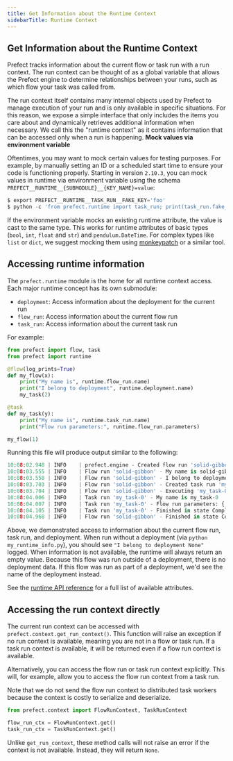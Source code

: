 ```yaml
---
title: Get Information about the Runtime Context
sidebarTitle: Runtime Context
---
```


Get Information about the Runtime Context
---------------------------------------------------------------------------------------------------------

Prefect tracks information about the current flow or task run with a run context. The run context can be thought of as a global variable that allows the Prefect engine to determine relationships between your runs, such as which flow your task was called from.

The run context itself contains many internal objects used by Prefect to manage execution of your run and is only available in specific situations. For this reason, we expose a simple interface that only includes the items you care about and dynamically retrieves additional information when necessary. We call this the "runtime context" as it contains information that can be accessed only when a run is happening.
<Tip>
**Mock values via environment variable**

Oftentimes, you may want to mock certain values for testing purposes. For example, by manually setting an ID or a scheduled start time to ensure your code is functioning properly. Starting in version `2.10.3`, you can mock values in runtime via environment variable using the schema `PREFECT__RUNTIME__{SUBMODULE}__{KEY_NAME}=value`:

```python
$ export PREFECT__RUNTIME__TASK_RUN__FAKE_KEY='foo'
$ python -c 'from prefect.runtime import task_run; print(task_run.fake_key)' # "foo"

```


If the environment variable mocks an existing runtime attribute, the value is cast to the same type. This works for runtime attributes of basic types (`bool`, `int`, `float` and `str`) and `pendulum.DateTime`. For complex types like `list` or `dict`, we suggest mocking them using [monkeypatch](https://docs.pytest.org/en/latest/how-to/monkeypatch.html) or a similar tool.
</Tip>

Accessing runtime information
---------------------------------------------------------------------------------

The `prefect.runtime` module is the home for all runtime context access. Each major runtime concept has its own submodule:

*   `deployment`: Access information about the deployment for the current run
*   `flow_run`: Access information about the current flow run
*   `task_run`: Access information about the current task run

For example:


```python my_runtime_info.py
from prefect import flow, task
from prefect import runtime

@flow(log_prints=True)
def my_flow(x):
    print("My name is", runtime.flow_run.name)
    print("I belong to deployment", runtime.deployment.name)
    my_task(2)

@task
def my_task(y):
    print("My name is", runtime.task_run.name)
    print("Flow run parameters:", runtime.flow_run.parameters)

my_flow(1)

```


Running this file will produce output similar to the following:

```python
10:08:02.948 | INFO    | prefect.engine - Created flow run 'solid-gibbon' for flow 'my-flow'
10:08:03.555 | INFO    | Flow run 'solid-gibbon' - My name is solid-gibbon
10:08:03.558 | INFO    | Flow run 'solid-gibbon' - I belong to deployment None
10:08:03.703 | INFO    | Flow run 'solid-gibbon' - Created task run 'my_task-0' for task 'my_task'
10:08:03.704 | INFO    | Flow run 'solid-gibbon' - Executing 'my_task-0' immediately...
10:08:04.006 | INFO    | Task run 'my_task-0' - My name is my_task-0
10:08:04.007 | INFO    | Task run 'my_task-0' - Flow run parameters: {'x': 1}
10:08:04.105 | INFO    | Task run 'my_task-0' - Finished in state Completed()
10:08:04.968 | INFO    | Flow run 'solid-gibbon' - Finished in state Completed('All states completed.')

```


Above, we demonstrated access to information about the current flow run, task run, and deployment. When run without a deployment (via `python my_runtime_info.py`), you should see `"I belong to deployment None"` logged. When information is not available, the runtime will always return an empty value. Because this flow was run outside of a deployment, there is no deployment data. If this flow was run as part of a deployment, we'd see the name of the deployment instead.

See the [runtime API reference](https://docs.prefect.io/api-ref/prefect/runtime/flow_run/) for a full list of available attributes.

Accessing the run context directly
-------------------------------------------------------------------------------------------

The current run context can be accessed with `prefect.context.get_run_context()`. This function will raise an exception if no run context is available, meaning you are not in a flow or task run. If a task run context is available, it will be returned even if a flow run context is available.

Alternatively, you can access the flow run or task run context explicitly. This will, for example, allow you to access the flow run context from a task run.

Note that we do not send the flow run context to distributed task workers because the context is costly to serialize and deserialize.

```python
from prefect.context import FlowRunContext, TaskRunContext

flow_run_ctx = FlowRunContext.get()
task_run_ctx = TaskRunContext.get()

```


Unlike `get_run_context`, these method calls will not raise an error if the context is not available. Instead, they will return `None`.
